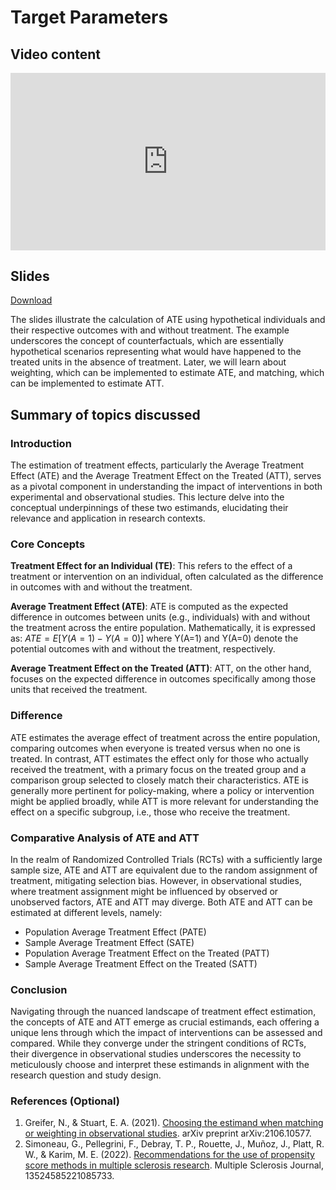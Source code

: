 # Target Parameters {.unnumbered}


## Video content

::: {style="position: relative; padding-bottom: 56.25%; height: 0; overflow: hidden;"}
<iframe src="https://www.youtube.com/embed/-9W6h0MVrKI" style="position: absolute; top: 0; left: 0; width: 100%; height: 100%; border:0;" allowfullscreen>

</iframe>
:::

## Slides

[Download](https://github.com/ehsanx/PS-survey/raw/main/slides/1ATEvsATT.pdf)

The slides illustrate the calculation of ATE using hypothetical individuals and their respective outcomes with and without treatment. The example underscores the concept of counterfactuals, which are essentially hypothetical scenarios representing what would have happened to the treated units in the absence of treatment. Later, we will learn about weighting, which can be implemented to estimate ATE, and matching, which can be implemented to estimate ATT.


## Summary of topics discussed 

### Introduction

The estimation of treatment effects, particularly the Average Treatment Effect (ATE) and the Average Treatment Effect on the Treated (ATT), serves as a pivotal component in understanding the impact of interventions in both experimental and observational studies. This lecture delve into the conceptual underpinnings of these two estimands, elucidating their relevance and application in research contexts.

### Core Concepts

**Treatment Effect for an Individual (TE)**: This refers to the effect of a treatment or intervention on an individual, often calculated as the difference in outcomes with and without the treatment.

**Average Treatment Effect (ATE)**: ATE is computed as the expected difference in outcomes between units (e.g., individuals) with and without the treatment across the entire population. Mathematically, it is expressed as:
$ATE=E[Y(A=1)−Y(A=0)]$ where Y(A=1) and Y(A=0) denote the potential outcomes with and without the treatment, respectively.

**Average Treatment Effect on the Treated (ATT)**: ATT, on the other hand, focuses on the expected difference in outcomes specifically among those units that received the treatment.

### Difference

ATE estimates the average effect of treatment across the entire population, comparing outcomes when everyone is treated versus when no one is treated. In contrast, ATT estimates the effect only for those who actually received the treatment, with a primary focus on the treated group and a comparison group selected to closely match their characteristics. ATE is generally more pertinent for policy-making, where a policy or intervention might be applied broadly, while ATT is more relevant for understanding the effect on a specific subgroup, i.e., those who receive the treatment.

### Comparative Analysis of ATE and ATT

In the realm of Randomized Controlled Trials (RCTs) with a sufficiently large sample size, ATE and ATT are equivalent due to the random assignment of treatment, mitigating selection bias. However, in observational studies, where treatment assignment might be influenced by observed or unobserved factors, ATE and ATT may diverge. Both ATE and ATT can be estimated at different levels, namely:

- Population Average Treatment Effect (PATE)
- Sample Average Treatment Effect (SATE)
- Population Average Treatment Effect on the Treated (PATT)
- Sample Average Treatment Effect on the Treated (SATT)

### Conclusion

Navigating through the nuanced landscape of treatment effect estimation, the concepts of ATE and ATT emerge as crucial estimands, each offering a unique lens through which the impact of interventions can be assessed and compared. While they converge under the stringent conditions of RCTs, their divergence in observational studies underscores the necessity to meticulously choose and interpret these estimands in alignment with the research question and study design.

### References (Optional)

1. Greifer, N., & Stuart, E. A. (2021). [Choosing the estimand when matching or weighting in observational studies](https://arxiv.org/abs/2106.10577). arXiv preprint arXiv:2106.10577.
2. Simoneau, G., Pellegrini, F., Debray, T. P., Rouette, J., Muñoz, J., Platt, R. W., & Karim, M. E. (2022). [Recommendations for the use of propensity score methods in multiple sclerosis research](https://doi.org/10.1177/13524585221085733). Multiple Sclerosis Journal, 13524585221085733.